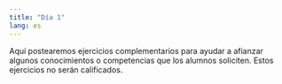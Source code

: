 ```yaml
---
title: "Día 1"
lang: es
---
```


Aquí postearemos ejercicios complementarios para ayudar a afianzar algunos conocimientos o competencias que los alumnos soliciten. Estos ejercicios no serán calificados. 